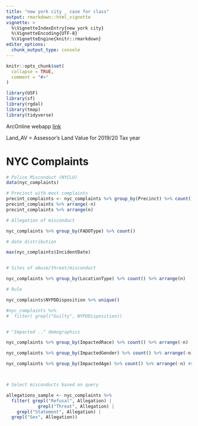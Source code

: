 ```yaml
---
title: "new york city _ case for class"
output: rmarkdown::html_vignette
vignette: >
  %\VignetteIndexEntry{new york city}
  %\VignetteEncoding{UTF-8}
  %\VignetteEngine{knitr::rmarkdown}
editor_options: 
  chunk_output_type: console
---
```


```r
knitr::opts_chunk$set(
  collapse = TRUE,
  comment = "#>"
)
```

```r
library(USF)
library(sf)
library(rgdal)
library(tmap)
library(tidyverse)
```

ArcOnline webapp [link](https://clarku.maps.arcgis.com/apps/webappviewer/index.html?id=346521fbfab547ffa743f071eacd1e5c)

Land_AV = Assessor's Land Value for 2019/20 Tax year

# NYC Complaints
```r
# Police Misconduct (NYCLU)
data(nyc_complaints) 

# Precinct with most complaints
precint_complaints <- nyc_complaints %>% group_by(Precinct) %>% count() # spatialize by precinct.shp
precint_complaints %>% arrange(-n)
precint_complaints %>% arrange(n)

# Allegation of misconduct

nyc_complaints %>% group_by(FADOType) %>% count()

# date distribution

max(nyc_complaints$IncidentDate)


# Sites of abuse/threat/misconduct

nyc_complaints %>% group_by(LocationType) %>% count() %>% arrange(n)

# Rule

nyc_complaints$NYPDDisposition %>% unique()

#nyc_complaints %>% 
#  filter( grepl("Guilty", NYPDDisposition))


# "Impacted .." demographics

nyc_complaints %>% group_by(ImpactedRace) %>% count() %>% arrange(-n)

nyc_complaints %>% group_by(ImpactedGender) %>% count() %>% arrange(-n)

nyc_complaints %>% group_by(ImpactedAge) %>% count() %>% arrange(-n) #very weird numbers towards the top



# Select misconducts based on query

allegations_sample <- nyc_complaints %>% 
  filter( grepl("Refusal", Allegation) | 
            grepl("Threat", Allegation) | 
    grepl("Statement", Allegation) | 
  grepl("Sex", Allegation))



```

